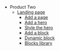 - Product Two
  - [Landing page](/docs/pages)
    - [Add a page](/docs/pages)
    - [Add a hero](/docs/pages-hero)
    - [Style the hero](/docs/pages-style-hero)
    - [Add a block](/docs/pages-block)
    - [Dynamic block](/docs/pages-dynamic-block)
    - [Blocks library](/docs/pages-blocks-library)

